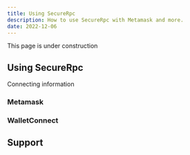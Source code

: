 ```yaml
---
title: Using SecureRpc
description: How to use SecureRpc with Metamask and more.
date: 2022-12-06
---
```


<Callout>

This page is under construction

</Callout>

## Using SecureRpc

Connecting information

### Metamask

### WalletConnect

## Support